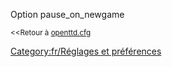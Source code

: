 {{fr/Amorce}}
Option pause_on_newgame

<small><<Retour à [[Main/fr/Openttd.cfg|openttd.cfg]]</small>
[[Category:fr/Réglages et préférences]]